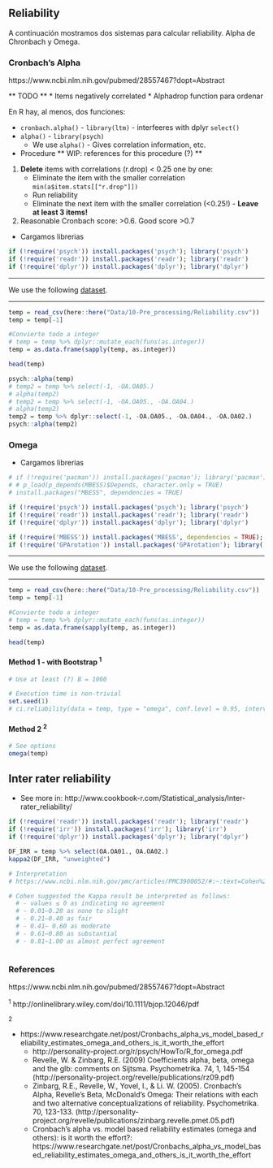 ## Reliability

A continuación mostramos dos sistemas para calcular reliability. Alpha de Chronbach y Omega.

### Cronbach's Alpha

https://www.ncbi.nlm.nih.gov/pubmed/28557467?dopt=Abstract

** TODO **
* Items negatively correlated
* Alphadrop function para ordenar 


En R hay, al menos, dos funciones:

* `cronbach.alpha()` - `library(ltm)` - interfeeres with dplyr `select()`
* `alpha()` - `library(psych)`
  + We use `alpha()` -  Gives correlation information, etc.


* Procedure ** WIP: references for this procedure (?) **
1. **Delete** items with correlations (r.drop) < 0.25 one by one:
    + Eliminate the item with the smaller correlation `min(a$item.stats[["r.drop"]])`
    + Run reliability
    + Eliminate the next item with the smaller correlation (<0.25!) - **Leave at least 3 items!**
2. Reasonable Cronbach score: >0.6. Good score >0.7


* Cargamos librerias  
```r
if (!require('psych')) install.packages('psych'); library('psych')
if (!require('readr')) install.packages('readr'); library('readr')
if (!require('dplyr')) install.packages('dplyr'); library('dplyr')
```

***
We use the following [dataset](Data/10-Pre_processing/Reliability.csv).

***  
```r
temp = read_csv(here::here("Data/10-Pre_processing/Reliability.csv"))
temp = temp[-1] 

#Convierte todo a integer
# temp = temp %>% dplyr::mutate_each(funs(as.integer))
temp = as.data.frame(sapply(temp, as.integer))

head(temp)

```


```r
psych::alpha(temp)
# temp2 = temp %>% select(-1, -OA.OA05.)
# alpha(temp2)
# temp2 = temp %>% select(-1, -OA.OA05., -OA.OA04.)
# alpha(temp2)
temp2 = temp %>% dplyr::select(-1, -OA.OA05., -OA.OA04., -OA.OA02.)
psych::alpha(temp2)

```


### Omega

* Cargamos librerias
```r
# if (!require('pacman')) install.packages('pacman'); library('pacman')
# # p_load(p_depends(MBESS)$Depends, character.only = TRUE)
# install.packages("MBESS", dependencies = TRUE)

if (!require('psych')) install.packages('psych'); library('psych')
if (!require('readr')) install.packages('readr'); library('readr')
if (!require('dplyr')) install.packages('dplyr'); library('dplyr')

if (!require('MBESS')) install.packages('MBESS', dependencies = TRUE); library('MBESS')
if (!require('GPArotation')) install.packages('GPArotation'); library('GPArotation')

```

***
We use the following [dataset](Data/10-Pre_processing/Reliability.csv).

***  
```r
temp = read_csv(here::here("Data/10-Pre_processing/Reliability.csv"))
temp = temp[-1] 

#Convierte todo a integer
# temp = temp %>% dplyr::mutate_each(funs(as.integer))
temp = as.data.frame(sapply(temp, as.integer))

head(temp)

```

#### Method 1 - with Bootstrap ^1^

```r
# Use at least (?) B = 1000

# Execution time is non-trivial
set.seed(1)
# ci.reliability(data = temp, type = "omega", conf.level = 0.95, interval.type = "bca", B = 1000) 

```

#### Method 2 ^2^

```r

# See options
omega(temp)

```

## Inter rater reliability

* See more in: http://www.cookbook-r.com/Statistical_analysis/Inter-rater_reliability/  

```r

if (!require('readr')) install.packages('readr'); library('readr')
if (!require('irr')) install.packages('irr'); library('irr')
if (!require('dplyr')) install.packages('dplyr'); library('dplyr')

DF_IRR = temp %>% select(OA.OA01., OA.OA02.)
kappa2(DF_IRR, "unweighted")

# Interpretation
# https://www.ncbi.nlm.nih.gov/pmc/articles/PMC3900052/#:~:text=Cohen%20suggested%20the%20Kappa%20result,1.00%20as%20almost%20perfect%20agreement.

# Cohen suggested the Kappa result be interpreted as follows: 
  # - values ≤ 0 as indicating no agreement 
  # - 0.01–0.20 as none to slight
  # - 0.21–0.40 as fair
  # - 0.41– 0.60 as moderate
  # - 0.61–0.80 as substantial
  # - 0.81–1.00 as almost perfect agreement



```


### References

https://www.ncbi.nlm.nih.gov/pubmed/28557467?dopt=Abstract

^1^ http://onlinelibrary.wiley.com/doi/10.1111/bjop.12046/pdf

^2^ 

* https://www.researchgate.net/post/Cronbachs_alpha_vs_model_based_reliability_estimates_omega_and_others_is_it_worth_the_effort
    + http://personality-project.org/r/psych/HowTo/R_for_omega.pdf
    + Revelle, W. & Zinbarg, R.E. (2009) Coefficients alpha, beta, omega and the glb: comments on Sijtsma. Psychometrika. 74, 1, 145-154 (http://personality-project.org/revelle/publications/rz09.pdf)
    + Zinbarg, R.E., Revelle, W., Yovel, I., & Li. W. (2005). Cronbach's Alpha, Revelle's Beta, McDonald's Omega: Their relations with each and two alternative conceptualizations of reliability. Psychometrika. 70, 123-133. (http://personality-project.org/revelle/publications/zinbarg.revelle.pmet.05.pdf) 
    + Cronbach's alpha vs. model based reliability estimates (omega and others): is it worth the effort?: https://www.researchgate.net/post/Cronbachs_alpha_vs_model_based_reliability_estimates_omega_and_others_is_it_worth_the_effort
